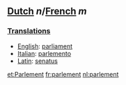 ==[[Dutch]] ''n''/[[French]] ''m''==
===[[Translations]]===
*[[English]]: [[parliament]]
*[[Italian]]: [[parlemento]]
*[[Latin]]: [[senatus]]

[[et:Parlement]]
[[fr:parlement]]
[[nl:parlement]]